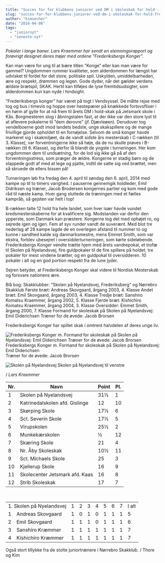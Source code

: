 ```yaml
---
title: "Succes for for klubbens juniorer ved DM i skoleskak for hold - Frederiksbergs (små) KONGER"
slug: "succes-for-for-klubbens-juniorer-ved-dm-i-skoleskak-for-hold-frederiksbergs-sma-konger"
author: "kimsecher"
date: "2014-04-08"
tags: 
  - "juniornyt"
  - "seneste-nyt"
---
```


_Pokaler i lange baner. Lars Kraemmer har sendt en stemningsrapport og_ _forøvrigt designet deres trøjer med ordene "Frederiksbergs Konger"._

Kan man være for ung til at bære titlen ”Konge” eller kan man være for gammel? Ungdommen rummer kvaliteter, som alderdommen for længst har udvisket til fordel for det store, politiske spil. Uskylden, umiddelbarheden, ære og respekt, drømmen og legen. Gode dyder, når det gælder verdens ældste brætspil, SKAK. Hertil kan tilføjes de lyse fremtidsudsigter, som alderdommen kun kan nyde i hindsight.

”Frederiksbergs konger” har været på togt i Vendsyssel. De måtte rejse med tog og bus i timevis og hoppe over hestepærer på knækkede fortovsfliser i en hørm af gylle for at nå frem til årets DM i hold-skak på Jetsmark skole i Kås. Borgmesteren slog i åbningstalen fast, at der ikke var den store lyst til at aflevere pokalerne til ”dem derovre” (jf. Djævleøen). Derudover tog vendelboerne godt imod landets bedste, unge skakspillere og de mange frivillige gjorde opholdet til en fornøjelse. Selvom de små konger havde markeret sig i skakmiljøet, da de vandt sidste års mesterskab i C-rækken (til 3. Klasse), var forventningerne ikke så høje, da de nu skulle prøves i B-rækken (til 6. Klasse), og derfor lå blandt de yngste i turneringen. Her kom ungdommen dem til undsætning, for de lod sig ikke gå på af den forventningsstress, som præger de ældre. Kongerne er stadig børn og de slappede godt af med at lege og pjatte, indtil de satte sig ved brættet, men så skruede de ellers bissen på!

Turneringen løb fra fredag den 4. april til søndag den 6. april, 2014 med kampe op til to timers varighed. I pauserne gennemgik holdleder, Emil Didriksen og træner, Jacob Brodersen kongernes partier og kom med gode råd til næste kamp. Hver gang sluttede de træningen med et fælles kampråb, så gejsten var helt i top!

B-rækken talte 12 hold fra hele landet, som hver især havde vundet kredsmesterskaberne for at kvalificere sig. Modstanden var derfor den ypperste, som Danmark kan præstere. Kongerne tog det med ophøjet ro, og sejrede igen og igen. Fem af syv runder vandt de suverænt. Med blot tre nederlag af 28 kampe lagde de en overlegen afstand til nummer to og kunne i sandhed kalde sig danmarksmestre, mens Emmet Smith, som var ekstra, forblev ubesejret i oversidderturneringen, som kørte sideløbende. Frederiksbergs Konger vendte trætte hjem med årets vandrepokal, et trofæ til Skolen på Nyelandsvej, fire guldpokaler til de fire spillere på holdet, tre pokaler for mest vindene brætter, og en guldpokal til oversidderen. 10 pokaler i alt og en god portion respekt fra de lune jyder.

Sejren betyder, at Frederiksbergs Konger skal videre til Nordisk Mesterskab og forsvare nationens ære.

Blå bog: Skakklubber: ”Skolen på Nyelandsvej, Frederiksberg” og Nørrebro Skakklub Første bræt: Andreas Skovgaard, årgang 2003, 4. Klasse Andet bræt: Emil Skovgaard, årgang 2003, 4. Klasse Tredje bræt: Sanshiro Komatsu Kraemmer, årgang 2002, 5. Klasse Fjerde bræt: Kishichiro Komatsu Kraemmer, årgang 2004, 3. Klasse Oversidder: Emmet Smith, årgang 2000, 7. Klasse Formand for skoleskak på Skolen på Nyelandsvej: Emil Diderichsen Træner for de øvede: Jacob Brorsen

Frederiksbergs Konger har spillet skak i omtrent halvdelen af deres unge liv.

![Frederiksbergs Konger m. Formand for skoleskak på Skolen på Nyelandsvej: Emil Diderichsen Træner for de øvede: Jacob Brorsen ](/images/Frederiksbergs-konger.jpg) Frederiksbergs Konger m. Formand for skoleskak på Skolen på Nyelandsvej: Emil Diderichsen  
Træner for de øvede: Jacob Brorsen

![Skolen på Nyelandsvej](/images/Skolen-på-Nyelandsvej.jpg) Skolen på Nyelandsvej til venstre

/ _Lars Kraemmer_

| Nr. | Navn | Point | Pl. |
| --- | --- | --- | --- |
| 1 | Skolen på Nyelandsvej | 31½ | 1 |
| 2 | Katrinedalskolen afd. Gislinge | 12 | 10 |
| 3 | Skørping Skole | 17½ | 6 |
| 4 | Sct. Severin Skole | 17½ | 5 |
| 5 | Virupskolen | 25½ | 2 |
| 6 | Munkekærskolen | ½ | 12 |
| 7 | Skæring Skole | 21 | 4 |
| 8 | Nr. Åby Skoleskak | 10½ | 11 |
| 9 | Sct. Michaels Skole | 25 | 3 |
| 10 | Kjellerup Skole | 16 | 9 |
| 11 | Skolecenter Jetsmark afd. Kaas | 16 | 8 |
| 12 | Strib Skoleskak | 17 | 7 |

 

<table dir="ltr" border="0" cellspacing="0" cellpadding="0">
<tbody>
<tr dir="ltr">
<td dir="ltr" colspan="2">1. Skolen p&aring; Nyelandsvej</td>
<td>1</td>
<td>2</td>
<td>3</td>
<td>4</td>
<td>5</td>
<td>6</td>
<td>7</td>
<td dir="ltr">I alt</td>
</tr>
<tr dir="ltr">
<td>1</td>
<td dir="ltr">Andreas Skovgaard</td>
<td>1</td>
<td>0</td>
<td>1</td>
<td>0</td>
<td>1</td>
<td>1</td>
<td>1</td>
<td>5</td>
</tr>
<tr dir="ltr">
<td>2</td>
<td dir="ltr">Emil Skovgaard</td>
<td>1</td>
<td>1</td>
<td>1</td>
<td>0</td>
<td>1</td>
<td>1</td>
<td>1</td>
<td>6</td>
</tr>
<tr dir="ltr">
<td>3</td>
<td dir="ltr">Sanshiro Kr&aelig;mmer</td>
<td>1</td>
<td>1</td>
<td>1</td>
<td>1</td>
<td>1</td>
<td>1</td>
<td>1</td>
<td>7</td>
</tr>
<tr dir="ltr">
<td>4</td>
<td dir="ltr">Kishichiro Kr&aelig;mmer</td>
<td>1</td>
<td>1</td>
<td>1</td>
<td>1</td>
<td>1</td>
<td>1</td>
<td>1</td>
<td>7</td>
</tr>
</tbody>
</table>
Også stort tillykke fra de stolte juniortrænere i Nørrebro Skakklub. / Thore og Kim
